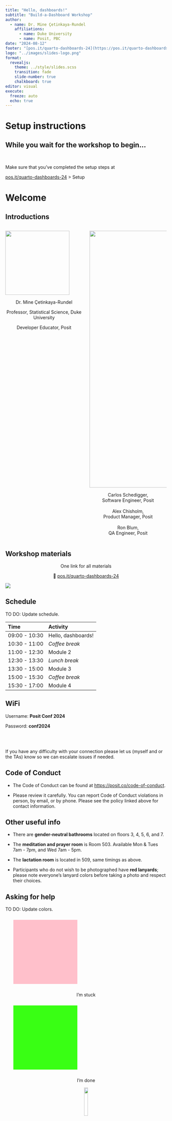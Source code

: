 ```yaml
---
title: "Hello, dashboards!"
subtitle: "Build-a-Dashboard Workshop"
author:   
  - name: Dr. Mine Çetinkaya-Rundel
    affiliations:
      - name: Duke University
      - name: Posit, PBC
date: "2024-08-12"
footer: "[pos.it/quarto-dashboards-24](https://pos.it/quarto-dashboards-24)"
logo: "../images/slides-logo.png"
format:
  revealjs:
    theme: ../style/slides.scss
    transition: fade
    slide-number: true
    chalkboard: true
editor: visual
execute:
  freeze: auto
  echo: true
---
```


# Setup instructions

## While you wait for the workshop to begin... {.center}

<br>

Make sure that you've completed the setup steps at

::: {.large .center-align}
[pos.it/quarto-dashboards-24](https://pos.it/quarto-dashboards-24) \> Setup
:::

# Welcome

## Introductions {.smaller}

::: columns
::: {.column width="50%"}
![](images/mine.png){fig-alt="Dr. Mine Cetinkaya-Rundel" fig-align="center" width="200"}

::: {style="text-align: center;"}
Dr. Mine Çetinkaya-Rundel <br>

Professor, Statistical Science, Duke University <br>

Developer Educator, Posit
:::
:::

::: {.column width="50%"}
![](images/tas.png){fig-alt="Carlos Schedigger, Alex Chisholm, Ron Blum" fig-align="center" width="801"}

::: {style="text-align: center;"}
Carlos Schedigger,<br>Software Engineer, Posit<br><br> Alex Chisholm,<br>Product Manager, Posit<br><br> Ron Blum,<br>QA Engineer, Posit
:::
:::
:::

## Workshop materials {.nostretch}

::: {style="text-align: center;"}
One link for all materials

🔗 [pos.it/quarto-dashboards-24](https://pos.it/quarto-dashboards-24)
:::

![](../images/logo.png){fig-alt="Logo for workshop" fig-align="center"}

## Schedule {.smaller}

::: callout-important
TO DO: Update schedule.
:::

| Time          | Activity           |
|:--------------|:-------------------|
| 09:00 - 10:30 | Hello, dashboards! |
| 10:30 - 11:00 | *Coffee break*     |
| 11:00 - 12:30 | Module 2           |
| 12:30 - 13:30 | *Lunch break*      |
| 13:30 - 15:00 | Module 3           |
| 15:00 - 15:30 | *Coffee break*     |
| 15:30 - 17:00 | Module 4           |

## WiFi

::: larger
Username: **Posit Conf 2024**

Password: **conf2024**
:::

<br><br>

::: aside
If you have any difficulty with your connection please let us (myself and or the TAs) know so we can escalate issues if needed.
:::

## Code of Conduct

-   The Code of Conduct can be found at <https://posit.co/code-of-conduct>.

-   Please review it carefully.
    You can report Code of Conduct violations in person, by email, or by phone.
    Please see the policy linked above for contact information.

## Other useful info

-   There are **gender-neutral bathrooms** located on floors 3, 4, 5, 6, and 7.

-   The **meditation and prayer room** is Room 503.
    Available Mon & Tues 7am - 7pm, and Wed 7am - 5pm.

-   The **lactation room** is located in 509, same timings as above.

-   Participants who do not wish to be photographed have **red lanyards**; please note everyone’s lanyard colors before taking a photo and respect their choices.

## Asking for help

::: callout-important
TO DO: Update colors.
:::

::: r-hstack
::: {style="text-align: center;"}
::: {data-id="box1" style="background: #FFC0CB; width: 200px; height: 200px; margin: 25px;"}
:::

I'm stuck
:::

::: {style="text-align: center;"}
::: {data-id="box3" style="background: #39ff14; width: 200px; height: 200px; margin: 25px;"}
:::

I'm done
:::
:::

::: r-hstack
::: {style="text-align: center;"}
![](images/hand.png){fig-align="center" width="15%"} <br/>I have a general question
:::
:::

## Discord

You should have received an email with an invitation and instructions for joining the conference's discord server.

This workshop has a private channel under Workshops:

::: {.large style="text-align: center"}
```         
#workshop-quarto-dashboards
```
:::

This is a great place to ask questions, share responses to exercises, post resources, memes, or most anything else before, during, and after the workshop.

# Computational Environment

## Using your own system

If you'd like to use your own system, please see [pos.it/quarto-dashboards-24](https://pos.it/quarto-dashboards-24) \> Setup.

## Posit Cloud

::: callout-important
TO DO: Get Marko to make a short link.
:::

You can use the following link to join the workshops Posit Cloud space:

<br>

::: {style="text-align: center;"}
[pos.it/quarto-dashboards-24-cloud](https://pos.it/quarto-dashboards-24-cloud)
:::

<br>

Once you have joined, navigate to Contents on the top menu.

## Meeting you where you are

::: columns
::: {.column width="50%"}
::: {.fragment .fade-in-then-semi-out}
I'll **assume** you

-   know some R and/or Python

-   have worked in RStudio and/or VS Code

-   have worked with Quarto

-   want to learn about Quarto Dashboards
:::
:::

::: {.column width="50%"}
::: {.fragment .fade-in}
I'll **teach** you

-   basics of a Quarto Dashboard

-   making your dashboards *dashing*

-   some R and/or Python tips along the way
:::
:::
:::

## Checking in one more time

<br>

Have you completed the following?

::: {.large .center-align}
[pos.it/quarto-dashboards-24](https://pos.it/quarto-dashboards-24) \> Setup
:::

##  {.center}

::: {.hand-green-large style="text-align: center;"}
Let's get started!
:::

# Hello, Dashboards!

## Quarto

-   is a (relatively) new, open-source, scientific, and technical publishing system
-   aims to make the process of creating and collaborating dramatically better

## Quarto ➝ many outputs {background-image="images/quarto-to-docs.png"}

With Quarto you can weave together narrative text and code to produce elegantly formatted output as documents, web pages, blog posts, books, and more...

## Quarto ➝ dashboards {background-image="images/quarto-to-dashboard.png"}

Since Quarto 1.4!

## Quarto version

::: callout-tip
Run the following in your Terminal to find your Quarto version:

``` .bash
quarto --version
```
:::

##  {.no-line background-image="images/dashboards/customer-churn.png" background-size="contain"}

##  {.no-line background-image="images/dashboards/dashing-through-snow.png" background-size="contain"}

##  {.no-line background-image="images/dashboards/earthquakes.png" background-size="contain"}

##  {.no-line background-image="images/dashboards/gapminder.png" background-size="contain"}

##  {.no-line background-image="images/dashboards/housing-market.png" background-size="contain"}

##  {.no-line background-image="images/dashboards/labor.png" background-size="contain"}

##  {.no-line background-image="images/dashboards/model-card.png" background-size="contain"}

##  {.no-line background-image="images/dashboards/mynorfolk.png" background-size="contain"}

##  {.no-line background-image="images/dashboards/nfl-injuries.png" background-size="contain"}

##  {.no-line background-image="images/dashboards/retirement.png" background-size="contain"}

##  {.no-line background-image="images/dashboards/shiny-penguins.png" background-size="contain"}

##  {.no-line background-image="images/dashboards/stock-explorer.png" background-size="contain"}

## Demo: Weather dashboard

::: r-box
<https://mine.quarto.pub/weatherdash-r>
:::

::: python-box
<https://mine.quarto.pub/weatherdash-py>
:::

Code: <https://github.com/posit-conf-2024/weatherdash>

## Notebook ➝ Dashboard

::: r-box
``` .markdown
---
title: "The Weather Dashboard"
format: dashboard
---

# notebook content goes here...
```
:::

::: python-box
``` .markdown
---
title: "The Weather Dashboard"
format: dashboard
---

# notebook content goes here...
```
:::

# Dashboard basics

## Cards {auto-animate="true" auto-animate-easing="ease-in-out"}

Dashboards are composed of **cards**.

::: r-hstack
::: {data-id="box1" auto-animate-delay="0" style="background: #72994E; width: 200px; height: 150px; margin: 10px; border: 3px solid #57733D;"}
:::

::: {data-id="box2" auto-animate-delay="0.1" style="background: #F2F2F2; width: 200px; height: 150px; margin: 10px; border: 3px solid #C2C2C4;"}
:::

::: {data-id="box3" auto-animate-delay="0.2" style="background: #419599; width: 200px; height: 150px; margin: 10px; border: 3px solid #297075;"}
:::
:::

## Rows and columns {auto-animate="true" auto-animate-easing="ease-in-out"}

Cards are arranged into **rows** and **columns**.

::: r-stack
::: {data-id="box1" auto-animate-delay="0" style="background: #72994E; width: 235px; height: 145px; margin-top: 30px; position: absolute; left: 275px; border: 3px solid #57733D;"}
:::

::: {data-id="box2" style="background: #F2F2F2; width: 235px; height: 145px; margin-top: 30px; position: absolute; right: 275px; border: 3px solid #C2C2C4;"}
:::

::: {data-id="box3" style="background: #419599; width: 500px; height: 300px; margin-top: 200px; border: 3px solid #297075;"}
:::
:::

## Layouts {auto-animate="true" auto-animate-easing="ease-in-out"}

**Pages**, **tabsets**, and **sidebars** allow for more advanced layouts.

::: r-stack
::: {data-id="box1" auto-animate-delay="0" style="background: #72994E; width: 235px; height: 145px; margin-top: 30px; position: absolute; left: 275px; border: 3px solid #57733D;"}
:::

::: {data-id="box2" style="background: #F2F2F2; width: 235px; height: 145px; margin-top: 30px; position: absolute; right: 275px; border: 3px solid #C2C2C4;"}
:::

::: {data-id="box3" style="background: #419599; width: 500px; height: 300px; margin-top: 200px; border: 3px solid #297075;"}
:::

::: {data-id="box4" auto-animate-delay="0" style="background: #DFB33E; width: 150px; height: 470px; margin-top: 30px; position: absolute; right: 800px; border: 3px solid #9a771a;"}
:::
:::

:::

## Step-by-step

Let's make a dashboard, step-by-step

-   First with R

-   Then with Python

# First dashboard in R

## Step 1: `format: dashboard` {auto-animate="true"}

``` .yaml
---
title: "My first Quarto dashboard"
format: dashboard
---
```

## Step 2: Add a card {auto-animate="true"}

```` .yaml
---
title: "My first Quarto dashboard"
format: dashboard
---

```{{r}}
library(ggplot2)
```

```{{r}}
ggplot(mpg, aes(x = cty, y = hwy)) +
  geom_point()
```
````

## Step 2: Add a card {.smaller auto-animate="true"}

::: columns
::: {.column width="40%"}
```` .yaml
---
title: "My first Quarto dashboard"
format: dashboard
---

```{{r}}
library(ggplot2)
```

```{{r}}
ggplot(mpg, aes(x = cty, y = hwy)) +
  geom_point()
```
````
:::

::: {.column width="60%"}
![](images/first-dashboard-r-1.png)
:::
:::

## Step 3: Add another card {auto-animate="true"}

```` .yaml
---
title: "My first Quarto dashboard"
format: dashboard
---

```{{r}}
library(ggplot2)
```

```{{r}}
ggplot(mpg, aes(x = cty, y = hwy)) +
  geom_point()
```

```{{r}}
ggplot(mpg, aes(x = drv)) +
  geom_bar()
```
````

## Step 3: Add another card {.smaller auto-animate="true"}

::: columns
::: {.column width="40%"}
```` .yaml
---
title: "My first Quarto dashboard"
format: dashboard
---

```{{r}}
library(ggplot2)
```

```{{r}}
ggplot(mpg, aes(x = cty, y = hwy)) +
  geom_point()
```

```{{r}}
ggplot(mpg, aes(x = drv)) +
  geom_bar()
```
````
:::

::: {.column width="60%"}
![](images/first-dashboard-r-2.png)
:::
:::

## Step 4: Add titles to cards {auto-animate="true"}

```` .yaml
---
title: "My first Quarto dashboard"
format: dashboard
---

```{{r}}
library(ggplot2)
```

```{{r}}
#| title: Highway vs. city mileage
ggplot(mpg, aes(x = cty, y = hwy)) +
  geom_point()
```

```{{r}}
#| title: Drive types
ggplot(mpg, aes(x = drv)) +
  geom_bar()
```
````

## Step 4: Add titles to cards {.smaller auto-animate="true"}

::: columns
::: {.column width="40%"}
```` .yaml
---
title: "My first Quarto dashboard"
format: dashboard
---

```{{r}}
library(ggplot2)
```

```{{r}}
#| title: Highway vs. city mileage
ggplot(mpg, aes(x = cty, y = hwy)) +
  geom_point()
```

```{{r}}
#| title: Drive types
ggplot(mpg, aes(x = drv)) +
  geom_bar()
```
````
:::

::: {.column width="60%"}
![](images/first-dashboard-r-3.png)
:::
:::

## Steps 1 - 4 {auto-animate="true"}

![](images/first-dashboard-r-3.png){fig-align="center"}

# First dashboard in Python

## Step 1: `format: dashboard` {auto-animate="true"}

``` .yaml
---
title: "My first Quarto dashboard"
format: dashboard
---
```

## Step 2: Add a card {auto-animate="true"}

```` .yaml
---
title: "My first Quarto dashboard"
format: dashboard
---

```{{python}}
from plotnine import ggplot, geom_point, aes
from plotnine.data import mpg
```

```{{python}}
(
    ggplot(mpg, aes(x = "cty", y = "hwy"))
    + geom_point()
)
```
````

## Step 2: Add a card {.smaller auto-animate="true"}

::: columns
::: {.column width="40%"}
```` .yaml
---
title: "My first Quarto dashboard"
format: dashboard
---

```{{python}}
from plotnine import ggplot, geom_point, aes
from plotnine.data import mpg
```

```{{python}}
(
    ggplot(mpg, aes(x = "cty", y = "hwy"))
    + geom_point()
)
```
````
:::

::: {.column width="60%"}
![](images/first-dashboard-py-1.png)
:::
:::

## Step 3: Add another card {auto-animate="true"}

```` .yaml
---
title: "My first Quarto dashboard"
format: dashboard
---

```{{python}}
from plotnine import ggplot, geom_point, aes
from plotnine.data import mpg
```

```{{python}}
(
    ggplot(mpg, aes(x = "cty", y = "hwy"))
    + geom_point()
)
```

```{{python}}
(
    ggplot(mpg, aes(x = "drv"))
    + geom_bar()
)
```
````

## Step 3: Add another card {.smaller auto-animate="true"}

::: columns
::: {.column width="40%"}
```` .yaml
---
title: "My first Quarto dashboard"
format: dashboard
---

```{{python}}
from plotnine import ggplot, geom_point, aes
from plotnine.data import mpg
```

```{{python}}
(
    ggplot(mpg, aes(x = "cty", y = "hwy"))
    + geom_point()
)
```

```{{python}}
(
    ggplot(mpg, aes(x = "drv"))
    + geom_bar()
)
```
````
:::

::: {.column width="60%"}
![](images/first-dashboard-py-2.png)
:::
:::

## Step 4: Add titles to cards {auto-animate="true"}

```` .yaml
---
title: "My first Quarto dashboard"
format: dashboard
---

```{{python}}
from plotnine import ggplot, geom_point, aes
from plotnine.data import mpg
```

```{{python}}
#| title: Highway vs. city mileage
(
    ggplot(mpg, aes(x = "cty", y = "hwy"))
    + geom_point()
)
```

```{{python}}
#| title: Drive types
(
    ggplot(mpg, aes(x = "drv"))
    + geom_bar()
)
```
````

## Step 4: Add titles to cards {.smaller auto-animate="true"}

::: columns
::: {.column width="40%"}
```` .yaml
---
title: "My first Quarto dashboard"
format: dashboard
---

```{{r}}
library(ggplot2)
```

```{{r}}
#| title: Highway vs. city mileage
ggplot(mpg, aes(x = cty, y = hwy)) +
  geom_point()
```

```{{r}}
#| title: Drive types
(
    ggplot(mpg, aes(x = "drv"))
    + geom_bar()
)
```
````
:::

::: {.column width="60%"}
![](images/first-dashboard-py-3.png)
:::
:::

## Steps 1 - 4 {auto-animate="true"}

![](images/first-dashboard-py-3.png){fig-align="center"}
